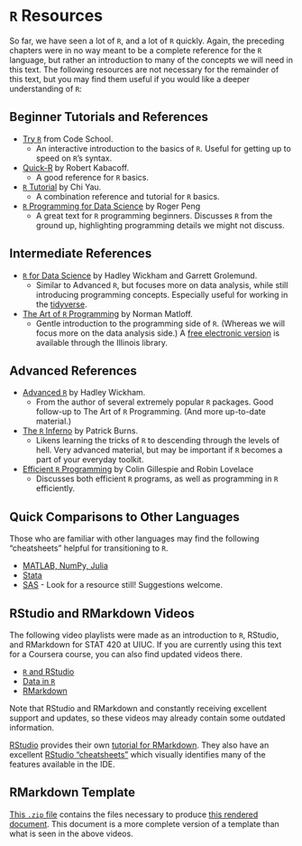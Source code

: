 # `R` Resources

So far, we have seen a lot of `R`, and a lot of `R` quickly. Again, the preceding chapters were in no way meant to be a complete reference for the `R` language, but rather an introduction to many of the concepts we will need in this text. The following resources are not necessary for the remainder of this text, but you may find them useful if you would like a deeper understanding of `R`:

## Beginner Tutorials and References

- [Try `R`](http://tryr.codeschool.com/) from Code School.
    - An interactive introduction to the basics of `R`. Useful for getting up to speed on `R`'s syntax.
- [Quick-R](http://www.statmethods.net/) by Robert Kabacoff.
    - A good reference for `R` basics.
- [`R` Tutorial](http://www.r-tutor.com/) by Chi Yau.
    - A combination reference and tutorial for `R` basics.
- [`R` Programming for Data Science](https://bookdown.org/rdpeng/rprogdatascience/) by Roger Peng
    - A great text for `R` programming beginners. Discusses `R` from the ground up, highlighting programming details we might not discuss.

## Intermediate References

- [`R` for Data Science](http://r4ds.had.co.nz/) by Hadley Wickham and Garrett Grolemund.
    - Similar to Advanced `R`, but focuses more on data analysis, while still introducing programming concepts. Especially useful for working in the [tidyverse](http://tidyverse.org/). 
- [The Art of `R` Programming](https://www.nostarch.com/artofr.htm) by Norman Matloff.
    - Gentle introduction to the programming side of `R`. (Whereas we will focus more on the data analysis side.) A [free electronic version](http://vufind.carli.illinois.edu/vf-uiu/Record/uiu_6955421) is available through the Illinois library.

## Advanced References

- [Advanced `R`](http://adv-r.had.co.nz/) by Hadley Wickham.
    - From the author of several extremely popular `R` packages. Good follow-up to The Art of `R` Programming. (And more up-to-date material.)
- [The `R` Inferno](http://www.burns-stat.com/documents/books/the-r-inferno/) by Patrick Burns.
    - Likens learning the tricks of `R` to descending through the levels of hell. Very advanced material, but may be important if `R` becomes a part of your everyday toolkit.
- [Efficient `R` Programming](https://csgillespie.github.io/efficientR/) by Colin Gillespie and Robin Lovelace
    - Discusses both efficient `R` programs, as well as programming in `R` efficiently.

## Quick Comparisons to Other Languages

Those who are familiar with other languages may find the following "cheatsheets" helpful for transitioning to `R`.

- [MATLAB, NumPy, Julia](http://hyperpolyglot.org/numerical-analysis2#polynomials)
- [Stata](http://dss.princeton.edu/training/RStata.pdf)
- [SAS]() - Look for a resource still! Suggestions welcome.

## RStudio and RMarkdown Videos

The following video playlists were made as an introduction to `R`, RStudio, and RMarkdown for STAT 420 at UIUC. If you are currently using this text for a Coursera course, you can also find updated videos there. 

- [`R` and RStudio](https://www.youtube.com/playlist?list=PLBgxzZMu3GpMjYhX7jLm5B9gEV7AOOJ5w)
- [Data in `R`](https://www.youtube.com/playlist?list=PLBgxzZMu3GpPojVSoriMTWQCUno_3hjNi)
- [RMarkdown](https://www.youtube.com/playlist?list=PLBgxzZMu3GpNgd07DwmS-2odHtMO6MWGH)

Note that RStudio and RMarkdown and constantly receiving excellent support and updates, so these videos may already contain some outdated information.

[RStudio](http://rmarkdown.rstudio.com/) provides their own [tutorial for RMarkdown](http://rmarkdown.rstudio.com/lesson-1.html). They also have an excellent [RStudio "cheatsheets"](https://www.rstudio.com/wp-content/uploads/2016/01/rstudio-IDE-cheatsheet.pdf) which visually identifies many of the features available in the IDE.

## RMarkdown Template

[This `.zip` file](tutorial/rmd-template.zip) contains the files necessary to produce [this rendered document](tutorial/rmd-template.html). This document is a more complete version of a template than what is seen in the above videos.
